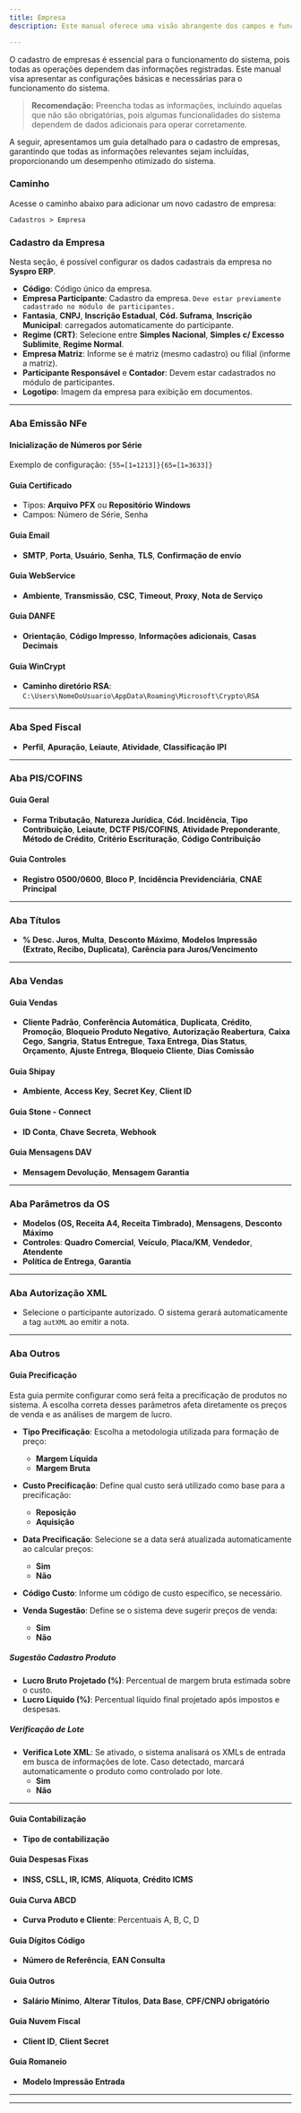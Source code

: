 ```yaml
---
title: Empresa
description: Este manual oferece uma visão abrangente dos campos e funcionalidades da tela de cadastro de empresa, facilitando a navegação e o uso do sistema.

---
```



O cadastro de empresas é essencial para o funcionamento do sistema, pois todas as operações dependem das informações registradas. Este manual visa apresentar as configurações básicas e necessárias para o funcionamento do sistema.

> **Recomendação:**
> Preencha todas as informações, incluindo aquelas que não são obrigatórias, pois algumas funcionalidades do sistema dependem de dados adicionais para operar corretamente.

A seguir, apresentamos um guia detalhado para o cadastro de empresas, garantindo que todas as informações relevantes sejam incluídas, proporcionando um desempenho otimizado do sistema.

### **Caminho**

Acesse o caminho abaixo para adicionar um novo cadastro de empresa:

`Cadastros > Empresa`

### **Cadastro da Empresa**

Nesta seção, é possível configurar os dados cadastrais da empresa no **Syspro ERP**.

* **Código**: Código único da empresa.
* **Empresa Participante**: Cadastro da empresa. `Deve estar previamente cadastrado no módulo de participantes.`
* **Fantasia**, **CNPJ**, **Inscrição Estadual**, **Cód. Suframa**, **Inscrição Municipal**: carregados automaticamente do participante.
* **Regime (CRT)**: Selecione entre **Simples Nacional**, **Simples c/ Excesso Sublimite**, **Regime Normal**.
* **Empresa Matriz**: Informe se é matriz (mesmo cadastro) ou filial (informe a matriz).
* **Participante Responsável** e **Contador**: Devem estar cadastrados no módulo de participantes.
* **Logotipo**: Imagem da empresa para exibição em documentos.

---

### **Aba Emissão NFe**

#### Inicialização de Números por Série

Exemplo de configuração: `{55=[1=1213]}{65=[1=3633]}`

#### Guia Certificado

* Tipos: **Arquivo PFX** ou **Repositório Windows**
* Campos: Número de Série, Senha

#### Guia Email

* **SMTP**, **Porta**, **Usuário**, **Senha**, **TLS**, **Confirmação de envio**

#### Guia WebService

* **Ambiente**, **Transmissão**, **CSC**, **Timeout**, **Proxy**, **Nota de Serviço**

#### Guia DANFE

* **Orientação**, **Código Impresso**, **Informações adicionais**, **Casas Decimais**

#### Guia WinCrypt

* **Caminho diretório RSA**: `C:\Users\NomeDoUsuario\AppData\Roaming\Microsoft\Crypto\RSA`

---

### **Aba Sped Fiscal**

* **Perfil**, **Apuração**, **Leiaute**, **Atividade**, **Classificação IPI**

---

### **Aba PIS/COFINS**

#### Guia Geral

* **Forma Tributação**, **Natureza Jurídica**, **Cód. Incidência**, **Tipo Contribuição**, **Leiaute**, **DCTF PIS/COFINS**, **Atividade Preponderante**, **Método de Crédito**, **Critério Escrituração**, **Código Contribuição**

#### Guia Controles

* **Registro 0500/0600**, **Bloco P**, **Incidência Previdenciária**, **CNAE Principal**

---

### **Aba Títulos**

* **% Desc. Juros**, **Multa**, **Desconto Máximo**, **Modelos Impressão (Extrato, Recibo, Duplicata)**, **Carência para Juros/Vencimento**

---

### **Aba Vendas**

#### Guia Vendas

* **Cliente Padrão**, **Conferência Automática**, **Duplicata**, **Crédito**, **Promoção**, **Bloqueio Produto Negativo**, **Autorização Reabertura**, **Caixa Cego**, **Sangria**, **Status Entregue**, **Taxa Entrega**, **Dias Status**, **Orçamento**, **Ajuste Entrega**, **Bloqueio Cliente**, **Dias Comissão**

#### Guia Shipay

* **Ambiente**, **Access Key**, **Secret Key**, **Client ID**

#### Guia Stone - Connect

* **ID Conta**, **Chave Secreta**, **Webhook**

#### Guia Mensagens DAV

* **Mensagem Devolução**, **Mensagem Garantia**

---

### **Aba Parâmetros da OS**

* **Modelos (OS, Receita A4, Receita Timbrado)**, **Mensagens**, **Desconto Máximo**
* **Controles**: **Quadro Comercial**, **Veículo**, **Placa/KM**, **Vendedor**, **Atendente**
* **Política de Entrega**, **Garantia**

---

### **Aba Autorização XML**

* Selecione o participante autorizado. O sistema gerará automaticamente a tag `autXML` ao emitir a nota.

---

### **Aba Outros**

#### Guia Precificação

Esta guia permite configurar como será feita a precificação de produtos no sistema. A escolha correta desses parâmetros afeta diretamente os preços de venda e as análises de margem de lucro.

- **Tipo Precificação**: Escolha a metodologia utilizada para formação de preço:
  - **Margem Líquida**
  - **Margem Bruta**

- **Custo Precificação**: Define qual custo será utilizado como base para a precificação:
  - **Reposição**
  - **Aquisição**

- **Data Precificação**: Selecione se a data será atualizada automaticamente ao calcular preços:
  - **Sim**
  - **Não**

- **Código Custo**: Informe um código de custo específico, se necessário.

- **Venda Sugestão**: Define se o sistema deve sugerir preços de venda:
  - **Sim**
  - **Não**

##### Sugestão Cadastro Produto

- **Lucro Bruto Projetado (%)**: Percentual de margem bruta estimada sobre o custo.
- **Lucro Líquido (%)**: Percentual líquido final projetado após impostos e despesas.

##### Verificação de Lote

- **Verifica Lote XML**: Se ativado, o sistema analisará os XMLs de entrada em busca de informações de lote. Caso detectado, marcará automaticamente o produto como controlado por lote.
  - **Sim**
  - **Não**

---

#### Guia Contabilização

* **Tipo de contabilização**

#### Guia Despesas Fixas

* **INSS, CSLL, IR, ICMS**, **Alíquota**, **Crédito ICMS**

#### Guia Curva ABCD

* **Curva Produto e Cliente**: Percentuais A, B, C, D

#### Guia Dígitos Código

* **Número de Referência**, **EAN Consulta**

#### Guia Outros

* **Salário Mínimo**, **Alterar Títulos**, **Data Base**, **CPF/CNPJ obrigatório**

#### Guia Nuvem Fiscal

* **Client ID**, **Client Secret**

#### Guia Romaneio

* **Modelo Impressão Entrada**


---

<SuporteSection modulo="Syspro ERP" />

---